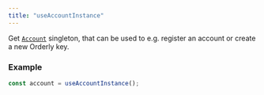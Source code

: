 ```yaml
---
title: "useAccountInstance"
---
```


Get [`Account`](/sdks/tech-doc/classes/orderly_network_core.Account) singleton, that can be used to e.g. register an account or create a new Orderly key.

### Example

```ts
const account = useAccountInstance();
```
